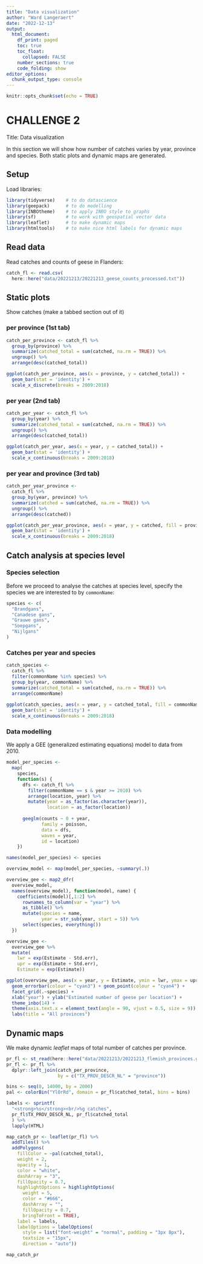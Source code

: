 ```yaml
---
title: "Data visualization"
author: "Ward Langeraert"
date: "2022-12-13"
output: 
  html_document:
    df_print: paged
    toc: true
    toc_float:
      collapsed: FALSE
    number_sections: true
    code_folding: show
editor_options: 
  chunk_output_type: console
---
```


```r
knitr::opts_chunk$set(echo = TRUE)
```

# CHALLENGE 2

Title: Data visualization  
  
In this section we will show how number of catches varies by year, province and species. Both static plots and dynamic maps are generated.

## Setup

Load libraries:

```r
library(tidyverse)    # to do datascience
library(geepack)      # to do modelling
library(INBOtheme)    # to apply INBO style to graphs
library(sf)           # to work with geospatial vector data
library(leaflet)      # to make dynamic maps
library(htmltools)    # to make nice html labels for dynamic maps
```


## Read data

Read catches and counts of geese in Flanders:

```r
catch_fl <- read.csv(
  here::here("data/20221213/20221213_geese_counts_processed.txt"))
```

## Static plots {.tabset .tabset-fade .tabset-pills}

Show catches (make a tabbed section out of it)


### per province (1st tab)

```r
catch_per_province <- catch_fl %>%
  group_by(province) %>%
  summarize(catched_total = sum(catched, na.rm = TRUE)) %>%
  ungroup() %>%
  arrange(desc(catched_total))

ggplot(catch_per_province, aes(x = province, y = catched_total)) +
  geom_bar(stat = 'identity') +
  scale_x_discrete(breaks = 2009:2018)
```


### per year (2nd tab)

```r
catch_per_year <- catch_fl %>%
  group_by(year) %>%
  summarize(catched_total = sum(catched, na.rm = TRUE)) %>%
  ungroup() %>%
  arrange(desc(catched_total))

ggplot(catch_per_year, aes(x = year, y = catched_total)) +
  geom_bar(stat = 'identity') +
  scale_x_continuous(breaks = 2009:2018)
```


### per year and province (3rd tab)

```r
catch_per_year_province <-
  catch_fl %>%
  group_by(year, province) %>%
  summarize(catched = sum(catched, na.rm = TRUE)) %>%
  ungroup() %>%
  arrange(desc(catched))

ggplot(catch_per_year_province, aes(x = year, y = catched, fill = province)) +
  geom_bar(stat = 'identity') +
  scale_x_continuous(breaks = 2009:2018)
```


## Catch analysis at species level

### Species selection

Before we proceed to analyse the catches at species level, specify the species we are interested to by `commonName`:

```r
species <- c(
  "Brandgans",
  "Canadese gans",
  "Grauwe gans",
  "Soepgans",
  "Nijlgans"
)
```


### Catches per year and species

```r
catch_species <-
  catch_fl %>%
  filter(commonName %in% species) %>%
  group_by(year, commonName) %>%
  summarize(catched_total = sum(catched, na.rm = TRUE)) %>%
  arrange(commonName)
  
ggplot(catch_species, aes(x = year, y = catched_total, fill = commonName)) +
  geom_bar(stat = 'identity') +
  scale_x_continuous(breaks = 2009:2018)
```
  

### Data modelling

We apply a GEE (generalized estimating equations) model to data from 2010.

```r
model_per_species <-
  map(
    species,
    function(s) {
      dfs <- catch_fl %>%
        filter(commonName == s & year >= 2010) %>%
        arrange(location, year) %>%
        mutate(year = as_factor(as.character(year)),
               location = as_factor(location))
      
      geeglm(counts ~ 0 + year,
             family = poisson,
             data = dfs,
             waves = year,
             id = location)
    })

names(model_per_species) <- species

overview_model <- map(model_per_species, ~summary(.))

overview_gee <- map2_dfr(
  overview_model,
  names(overview_model), function(model, name) {
    coefficients(model)[,1:2] %>%
      rownames_to_column(var = "year") %>%
      as_tibble() %>%
      mutate(species = name,
             year = str_sub(year, start = 5)) %>%
      select(species, everything())
  })

overview_gee <-
  overview_gee %>%
  mutate(
    lwr = exp(Estimate - Std.err),
    upr = exp(Estimate + Std.err),
    Estimate = exp(Estimate))

ggplot(overview_gee, aes(x = year, y = Estimate, ymin = lwr, ymax = upr)) +
  geom_errorbar(colour = "cyan3") + geom_point(colour = "cyan4") +
  facet_grid(.~species) +
  xlab("year") + ylab("Estimated number of geese per location") +
  theme_inbo(14) +
  theme(axis.text.x = element_text(angle = 90, vjust = 0.5, size = 9)) +
  labs(title = "All provinces")
```


## Dynamic maps

We make dynamic _leaflet_ maps of total number of catches per province.

```r
pr_fl <- st_read(here::here("data/20221213/20221213_flemish_provinces.gpkg"))
pr_fl <- pr_fl %>%
  dplyr::left_join(catch_per_province,
                   by = c("TX_PROV_DESCR_NL" = "province"))

bins <- seq(0, 14000, by = 2000)
pal <- colorBin("YlOrRd", domain = pr_fl$catched_total, bins = bins)

labels <- sprintf(
  "<strong>%s</strong><br/>%g catches",
  pr_fl$TX_PROV_DESCR_NL, pr_fl$catched_total
  ) %>% 
  lapply(HTML)

map_catch_pr <- leaflet(pr_fl) %>%
  addTiles() %>%
  addPolygons(
    fillColor = ~pal(catched_total),
    weight = 2,
    opacity = 1,
    color = "white",
    dashArray = "3",
    fillOpacity = 0.7,
    highlightOptions = highlightOptions(
      weight = 5,
      color = "#666",
      dashArray = "",
      fillOpacity = 0.7,
      bringToFront = TRUE),
    label = labels,
    labelOptions = labelOptions(
      style = list("font-weight" = "normal", padding = "3px 8px"),
      textsize = "15px",
      direction = "auto"))

map_catch_pr
```



